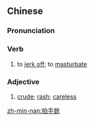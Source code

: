 {{also|拍手铳}}
==Chinese==
{{zh-forms|s=拍手铳}}

===Pronunciation===
{{zh-pron
|mn=kh,qz,tp,xm,zz:phah-chhiú-chhèng
|cat=v,a
}}

===Verb===
{{zh-verb}}

# {{lb|zh|Min Nan|vulgar}} to [[jerk off]]; to [[masturbate]]

===Adjective===
{{zh-adj}}

# {{lb|zh|Xiamen|&|Zhangzhou|_|Min Nan|vulgar}} [[crude]]; [[rash]]; [[careless]]

[[zh-min-nan:拍手銃]]